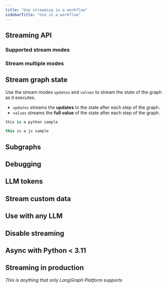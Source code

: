 ```yaml
---
title: "Use streaming in a workflow"
sidebarTitle: "Use in a workflow"
---
```


## Streaming API

### Supported stream modes

### Stream multiple modes


## Stream graph state

Use the stream modes `updates` and `values` to stream the state of the graph as it executes.

- `updates` streams the **updates** to the state after each step of the graph.
- `values` streams the **full value** of the state after each step of the graph.

<CodeGroup>

```Python Python
this is a python sample
```

```js JavaScript
this is a js sample
```

</CodeGroup>

## Subgraphs

## Debugging

## LLM tokens

## Stream custom data

## Use with any LLM

## Disable streaming

## Async with Python < 3.11


## Streaming in production

_This is anything that only LangGraph Platform supports_